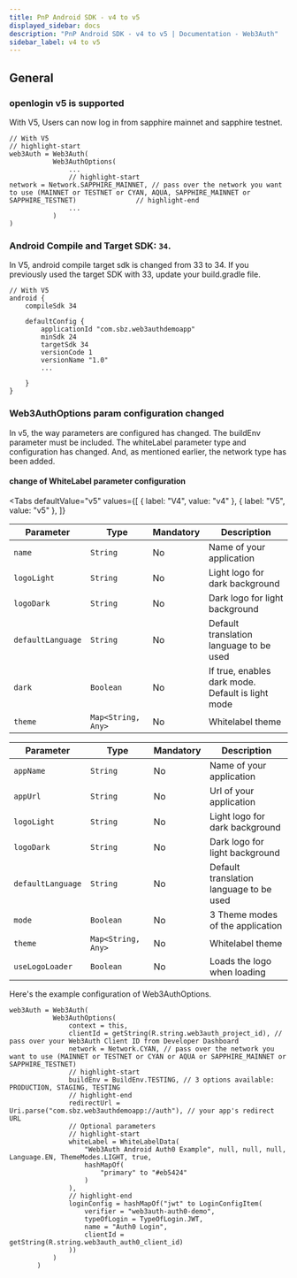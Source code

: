 ```yaml
---
title: PnP Android SDK - v4 to v5
displayed_sidebar: docs
description: "PnP Android SDK - v4 to v5 | Documentation - Web3Auth"
sidebar_label: v4 to v5
---
```



## General

### openlogin v5 is supported

With V5, Users can now log in from sapphire mainnet and sapphire testnet.

```tsx
// With V5
// highlight-start
web3Auth = Web3Auth(
           Web3AuthOptions(
               ...
               // highlight-start
network = Network.SAPPHIRE_MAINNET, // pass over the network you want to use (MAINNET or TESTNET or CYAN, AQUA, SAPPHIRE_MAINNET or SAPPHIRE_TESTNET)               // highlight-end
               ...
           )
)
```

### Android Compile and Target SDK: `34`.

In V5, android compile target sdk is changed from 33 to 34. If you previously used the target SDK with 33, update your build.gradle file.

```tsx
// With V5
android {
    compileSdk 34

    defaultConfig {
        applicationId "com.sbz.web3authdemoapp"
        minSdk 24
        targetSdk 34
        versionCode 1
        versionName "1.0"
        ...

    }
}
```

### Web3AuthOptions param configuration changed

In v5, the way parameters are configured has changed. The buildEnv parameter must be included. The whiteLabel parameter type and configuration has
changed. And, as mentioned earlier, the network type has been added.

#### change of WhiteLabel parameter configuration

<Tabs
  defaultValue="v5"
  values={[
    { label: "V4", value: "v4" },
    { label: "V5", value: "v5" },
  ]}
>

<TabItem value="v4">

| Parameter         | Type               | Mandatory | Description                                       |
| ----------------- | ------------------ | --------- | ------------------------------------------------- |
| `name`            | `String`           | No        | Name of your application                          |
| `logoLight`       | `String`           | No        | Light logo for dark background                    |
| `logoDark`        | `String`           | No        | Dark logo for light background                    |
| `defaultLanguage` | `String`           | No        | Default translation language to be used           |
| `dark`            | `Boolean`          | No        | If true, enables dark mode. Default is light mode |
| `theme`           | `Map<String, Any>` | No        | Whitelabel theme                                  |

</TabItem>

<TabItem value="v5">

| Parameter         | Type               | Mandatory | Description                             |
| ----------------- | ------------------ | --------- | --------------------------------------- |
| `appName`         | `String`           | No        | Name of your application                |
| `appUrl`          | `String`           | No        | Url of your application                 |
| `logoLight`       | `String`           | No        | Light logo for dark background          |
| `logoDark`        | `String`           | No        | Dark logo for light background          |
| `defaultLanguage` | `String`           | No        | Default translation language to be used |
| `mode`            | `Boolean`          | No        | 3 Theme modes of the application        |
| `theme`           | `Map<String, Any>` | No        | Whitelabel theme                        |
| `useLogoLoader`   | `Boolean`          | No        | Loads the logo when loading             |

</TabItem>

</Tabs>

Here's the example configuration of Web3AuthOptions.

```tsx
web3Auth = Web3Auth(
           Web3AuthOptions(
               context = this,
               clientId = getString(R.string.web3auth_project_id), // pass over your Web3Auth Client ID from Developer Dashboard
               network = Network.CYAN, // pass over the network you want to use (MAINNET or TESTNET or CYAN or AQUA or SAPPHIRE_MAINNET or SAPPHIRE_TESTNET)
               // highlight-start
               buildEnv = BuildEnv.TESTING, // 3 options available: PRODUCTION, STAGING, TESTING
               // highlight-end
               redirectUrl = Uri.parse("com.sbz.web3authdemoapp://auth"), // your app's redirect URL
               // Optional parameters
               // highlight-start
               whiteLabel = WhiteLabelData(
                   "Web3Auth Android Auth0 Example", null, null, null, Language.EN, ThemeModes.LIGHT, true,
                   hashMapOf(
                       "primary" to "#eb5424"
                   )
               ),
               // highlight-end
               loginConfig = hashMapOf("jwt" to LoginConfigItem(
                   verifier = "web3auth-auth0-demo",
                   typeOfLogin = TypeOfLogin.JWT,
                   name = "Auth0 Login",
                   clientId = getString(R.string.web3auth_auth0_client_id)
               ))
           )
       )
```
